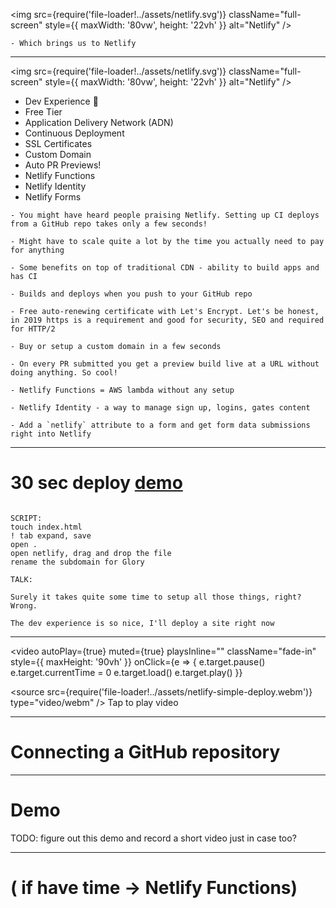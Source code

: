 
<img
  src={require('file-loader!../assets/netlify.svg')}
  className="full-screen"
  style={{ maxWidth: '80vw', height: '22vh' }}
  alt="Netlify"
/>

```notes
- Which brings us to Netlify
```

---

<img
  src={require('file-loader!../assets/netlify.svg')}
  className="full-screen"
  style={{ maxWidth: '80vw', height: '22vh' }}
  alt="Netlify"
/>

<ul>
  <Appear>
    <li>Dev Experience 💜</li>
    <li>Free Tier</li>
    <li>Application Delivery Network (ADN)</li>
    <li>Continuous Deployment</li>
    <li>SSL Certificates</li>
    <li>Custom Domain</li>
    <li>Auto PR Previews!</li>
    <li>Netlify Functions</li>
    <li>Netlify Identity</li>
    <li>Netlify Forms</li>
  </Appear>
</ul>

```notes
- You might have heard people praising Netlify. Setting up CI deploys from a GitHub repo takes only a few seconds!

- Might have to scale quite a lot by the time you actually need to pay for anything

- Some benefits on top of traditional CDN - ability to build apps and has CI

- Builds and deploys when you push to your GitHub repo

- Free auto-renewing certificate with Let's Encrypt. Let's be honest, in 2019 https is a requirement and good for security, SEO and required for HTTP/2

- Buy or setup a custom domain in a few seconds

- On every PR submitted you get a preview build live at a URL without doing anything. So cool!

- Netlify Functions = AWS lambda without any setup

- Netlify Identity - a way to manage sign up, logins, gates content

- Add a `netlify` attribute to a form and get form data submissions right into Netlify

```

---

# 30 sec deploy <a href="https://app.netlify.com" target="_blank" rel="noreferrer">demo</a>

```notes

SCRIPT:
touch index.html
! tab expand, save
open .
open netlify, drag and drop the file
rename the subdomain for Glory

TALK:

Surely it takes quite some time to setup all those things, right? Wrong.

The dev experience is so nice, I'll deploy a site right now

```

---

<video
  autoPlay={true}
  muted={true}
  playsInline=""
  className="fade-in"
  style={{ maxHeight: '90vh' }}
  onClick={e => {
    e.target.pause()
    e.target.currentTime = 0
    e.target.load()
    e.target.play()
  }}
>
  <source
    src={require('file-loader!../assets/netlify-simple-deploy.webm')}
    type="video/webm"
  />
  Tap to play video
</video>

---

# Connecting a GitHub repository

---

# Demo

TODO: figure out this demo and record a short video just in case too?

---

# ( if have time -> Netlify Functions)

